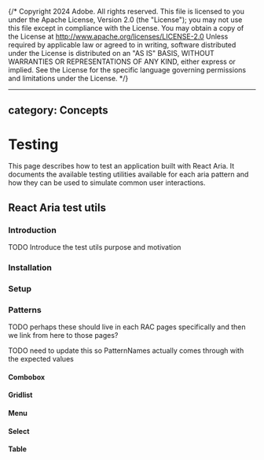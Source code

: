 {/* Copyright 2024 Adobe. All rights reserved.
This file is licensed to you under the Apache License, Version 2.0 (the "License");
you may not use this file except in compliance with the License. You may obtain a copy
of the License at http://www.apache.org/licenses/LICENSE-2.0
Unless required by applicable law or agreed to in writing, software distributed under
the License is distributed on an "AS IS" BASIS, WITHOUT WARRANTIES OR REPRESENTATIONS
OF ANY KIND, either express or implied. See the License for the specific language
governing permissions and limitations under the License. */}


---
category: Concepts
---

# Testing

This page describes how to test an application built with React Aria. It documents the available testing utilities available
for each aria pattern and how they can be used to simulate common user interactions.

## React Aria test utils

### Introduction

TODO Introduce the test utils purpose and motivation

### Installation

### Setup

### Patterns
TODO perhaps these should live in each RAC pages specifically and then we link from here to those pages?

TODO need to update this so PatternNames actually comes through with the expected values
<ClassAPI links={testUtilDocs.links} class={testUtilDocs.exports.User} />

#### Combobox

<ClassAPI links={combobox.links} class={combobox.exports.ComboBoxTester} />

#### Gridlist

<ClassAPI links={gridlist.links} class={gridlist.exports.GridListTester} />

#### Menu

<ClassAPI links={menu.links} class={menu.exports.MenuTester} />

#### Select

<ClassAPI links={select.links} class={select.exports.SelectTester} />

#### Table

<ClassAPI links={table.links} class={table.exports.TableTester} />
